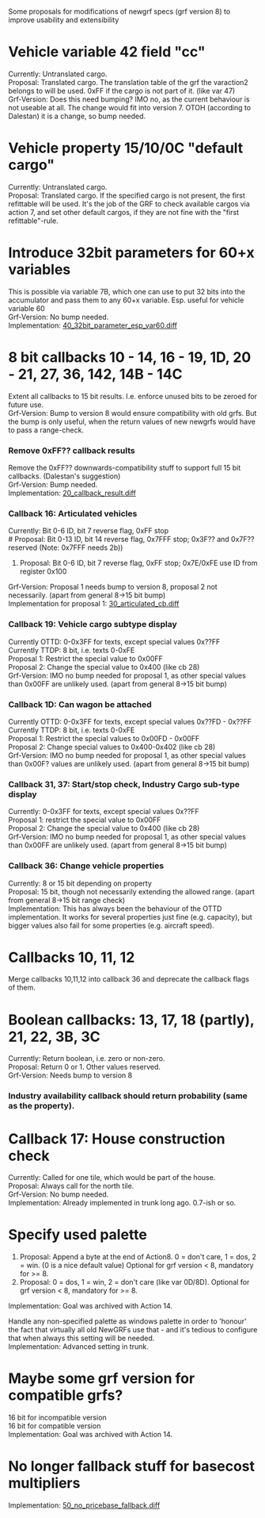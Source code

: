 Some proposals for modifications of newgrf specs (grf version 8) to improve usability and extensibility

=Vehicle variable 42 field "cc"=
Currently: Untranslated cargo.<br>
Proposal: Translated cargo. The translation table of the grf the varaction2 belongs to will be used. 0xFF if the cargo is not part of it. (like var 47)<br>
Grf-Version: Does this need bumping? IMO no, as the current behaviour is not useable at all. The change would fit into version 7. OTOH (according to Dalestan) it is a change, so bump needed.

=Vehicle property 15/10/0C "default cargo"=
Currently: Untranslated cargo.<br>
Proposal: Translated cargo. If the specified cargo is not present, the first refittable will be used. It's the job of the GRF to check available cargos via action 7, and set other default cargos, if they are not fine with the "first refittable"-rule.

=Introduce 32bit parameters for 60+x variables=
This is possible via variable 7B, which one can use to put 32 bits into the accumulator and pass them to any 60+x variable. Esp. useful for vehicle variable 60<br>
Grf-Version: No bump needed.<br>
Implementation: [http://devs.openttd.org/~frosch/diffs/grfv8/40_32bit_parameter_esp_var60.diff 40_32bit_parameter_esp_var60.diff]

=8 bit callbacks 10 - 14, 16 - 19, 1D, 20 - 21, 27, 36, 142, 14B - 14C=

Extent all callbacks to 15 bit results. I.e. enforce unused bits to be zeroed for future use.<br>
Grf-Version: Bump to version 8 would ensure compatibility with old grfs. But the bump is only useful, when the return values of new newgrfs would have to pass a range-check.

===Remove 0xFF?? callback results===
Remove the 0xFF?? downwards-compatibility stuff to support full 15 bit callbacks. (Dalestan's suggestion)<br>
Grf-Version: Bump needed.<br>
Implementation: [http://devs.openttd.org/~frosch/diffs/grfv8/20_callback_result.diff 20_callback_result.diff]

===Callback 16: Articulated vehicles===
Currently: Bit 0-6 ID, bit 7 reverse flag, 0xFF stop<br>
# Proposal: Bit 0-13 ID, bit 14 reverse flag, 0x7FFF stop; 0x3F?? and 0x7F?? reserved (Note: 0x7FFF needs 2b))
# Proposal: Bit 0-6 ID, bit 7 reverse flag, 0xFF stop; 0x7E/0xFE use ID from register 0x100
Grf-Version: Proposal 1 needs bump to version 8, proposal 2 not necessarily. (apart from general 8->15 bit bump)<br>
Implementation for proposal 1: [http://devs.openttd.org/~frosch/diffs/grfv8/30_articulated_cb.diff 30_articulated_cb.diff]

===Callback 19: Vehicle cargo subtype display===
Currently OTTD: 0-0x3FF for texts, except special values 0x??FF<br>
Currently TTDP: 8 bit, i.e. texts 0-0xFE<br>
Proposal 1: Restrict the special value to 0x00FF<br>
Proposal 2: Change the special value to 0x400 (like cb 28)<br>
Grf-Version: IMO no bump needed for proposal 1, as other special values than 0x00FF are unlikely used. (apart from general 8->15 bit bump)

===Callback 1D: Can wagon be attached===
Currently OTTD: 0-0x3FF for texts, except special values 0x??FD - 0x??FF<br>
Currently TTDP: 8 bit, i.e. texts 0-0xFE<br>
Proposal 1: Restrict the special values to 0x00FD - 0x00FF<br>
Proposal 2: Change special values to 0x400-0x402 (like cb 28)<br>
Grf-Version: IMO no bump needed for proposal 1, as other special values than 0x00F? values are unlikely used. (apart from general 8->15 bit bump)

===Callback 31, 37: Start/stop check, Industry Cargo sub-type display===
Currently: 0-0x3FF for texts, except special values 0x??FF<br>
Proposal 1: restrict the special value to 0x00FF<br>
Proposal 2: Change the special value to 0x400 (like cb 28)<br>
Grf-Version: IMO no bump needed for proposal 1, as other special values than 0x00FF are unlikely used. (apart from general 8->15 bit bump)

===Callback 36: Change vehicle properties===
Currently: 8 or 15 bit depending on property<br>
Proposal: 15 bit, though not necessarily extending the allowed range. (apart from general 8->15 bit range check)<br>
Implementation: This has always been the behaviour of the OTTD implementation. It works for several properties just fine (e.g. capacity), but bigger values also fail for some properties (e.g. aircraft speed).

=Callbacks 10, 11, 12=
Merge callbacks 10,11,12 into callback 36 and deprecate the callback flags of them.

=Boolean callbacks: 13, 17, 18 (partly), 21, 22, 3B, 3C=
Currently: Return boolean, i.e. zero or non-zero.<br>
Proposal: Return 0 or 1. Other values reserved.<br>
Grf-Version: Needs bump to version 8

===Industry availability callback should return probability (same as the property).===

= Callback 17: House construction check=
Currently: Called for one tile, which would be part of the house.<br>
Proposal: Always call for the north tile.<br>
Grf-Version: No bump needed.<br>
Implementation: Already implemented in trunk long ago. 0.7-ish or so.

= Specify used palette=
# Proposal: Append a byte at the end of Action8. 0 = don't care, 1 = dos, 2 = win. (0 is a nice default value) Optional for grf version < 8, mandatory for >= 8.
# Proposal: 0 = dos, 1 = win, 2 = don't care (like var 0D/8D). Optional for grf version < 8, mandatory for >= 8.
Implementation: Goal was archived with Action 14.

Handle any non-specified palette as windows palette in order to 'honour' the fact that virtually all old NewGRFs use that - and it's tedious to configure that when always this setting will be needed.<br>
Implementation: Advanced setting in trunk.

= Maybe some grf version for compatible grfs?=
16 bit for incompatible version<br>
16 bit for compatible version<br>
Implementation: Goal was archived with Action 14.

= No longer fallback stuff for basecost multipliers=
Implementation: [http://devs.openttd.org/~frosch/diffs/grfv8/50_no_pricebase_fallback.diff 50_no_pricebase_fallback.diff]